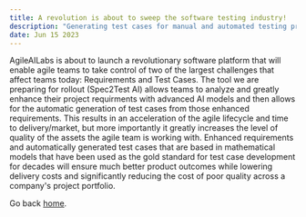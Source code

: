 ```yaml
---
title: A revolution is about to sweep the software testing industry!
description: "Generating test cases for manual and automated testing projects is about to be revolutionized with the latest in AI learning models specifically designed for software testing."
date: Jun 15 2023
---
```


AgileAILabs is about to launch a revolutionary software platform that will enable agile teams to take control of two of the largest challenges that affect teams today: Requirements and Test Cases. The tool we are preparing for rollout (Spec2Test AI) allows teams to analyze and greatly enhance their project requirments with advanced AI models and then allows for the automatic generation of test cases from those enhanced requirements. This results in an acceleration of the agile lifecycle and time to delivery/market, but more importantly it greatly increases the level of quality of the assets the agile team is working with. Enhanced requirements and automatically generated test cases that are based in mathematical models that have been used as the gold standard for test case development for decades will ensure much better product outcomes while lowering delivery costs and significantly reducing the cost of poor quality across a company's project portfolio.

Go back [home](/).

